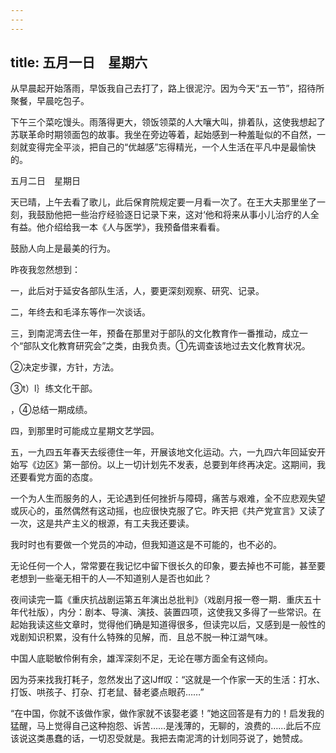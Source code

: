 ```yaml
---
---
---
```

title: 五月一日　星期六
---




从早晨起开始落雨，早饭我自己去打了，路上很泥泞。因为今天“五一节”，招待所聚餐，早晨吃包子。

下午三个菜吃馒头。雨落得更大，领饭领菜的人大嚷大叫，排着队，这使我想起了苏联革命时期领面包的故事。我坐在旁边等着，起始感到一种羞耻似的不自然，一刻就变得完全平淡，把自己的“优越感”忘得精光，一个人生活在平凡中是最愉快的。





五月二日　星期日


天已晴，上午去看了歌儿，此后保育院规定要一月看一次了。在王大夫那里坐了一刻，我鼓励他把一些治疗经验逐日记录下来，这对‘他和将来从事小儿治疗的人全有益。他介绍给我一本《人与医学》，我预备借来看看。

鼓励人向上是最美的行为。

昨夜我忽然想到：

一，此后对于延安各部队生活，人，要更深刻观察、研究、记录。

二，年终去和毛泽东等作一次谈话。

三，到南泥湾去住一年，预备在那里对于部队的文化教育作一番推动，成立一个“部队文化教育研究会”之类，由我负责。①先调查该地过去文化教育状况。

②决定步骤，方针，方法。

③t）l｝练文化干部。

，④总结一期成绩。

四，到那里时可能成立星期文艺学园。

五，一九四五年春天去绥德住一年，开展该地文化运动。六，一九四六年回延安开始写《边区》第一部份。以上一切计划先不发表，总要到年终再决定。这期间，我还要看党方面的态度。

一个为人生而服务的人，无论遇到任何挫折与障碍，痛苦与艰难，全不应悲观失望或灰心的，虽然偶然有这动摇，也应很快克服了它。昨天把《共产党宣言》又读了一次，这是共产主义的根源，有工夫我还要读。

我时时也有要做一个党员的冲动，但我知道这是不可能的，也不必的。

无论任何一个人，常常要在我记忆中留下很长久的印象，要去掉也不可能，甚至要老想到一些毫无相干的人―不知道别人是否也如此？

夜间读完一篇《重庆抗战剧运第五年演出总批判》（戏剧月报一卷一期．重庆五十年代社版），内分：剧本、导演、演技、装置四项，这使我又多得了一些常识。在起始我读这些文章时，觉得他们确是知道得很多，但读完以后，又感到是一般性的戏剧知识积累，没有什么特殊的见解，而．且总不脱一种江湖气味。

中国人底聪敏伶俐有余，雄浑深刻不足，无论在哪方面全有这倾向。

因为芬来找我打耗子，忽然发出了这lJff叹：“这就是一个作家一天的生活：打水、打饭、哄孩子、打杂、打老鼠、替老婆点眼药……”

“在中国，你就不该做作家，做作家就不该娶老婆！”她这回答是有力的！启发我的猛醒，马上觉得自己这种抱怨、诉苦……是浅薄的，无聊的，浪费的……此后不应该说这类愚蠢的话，一切忍受就是。我把去南泥湾的计划同芬说了，她赞成。